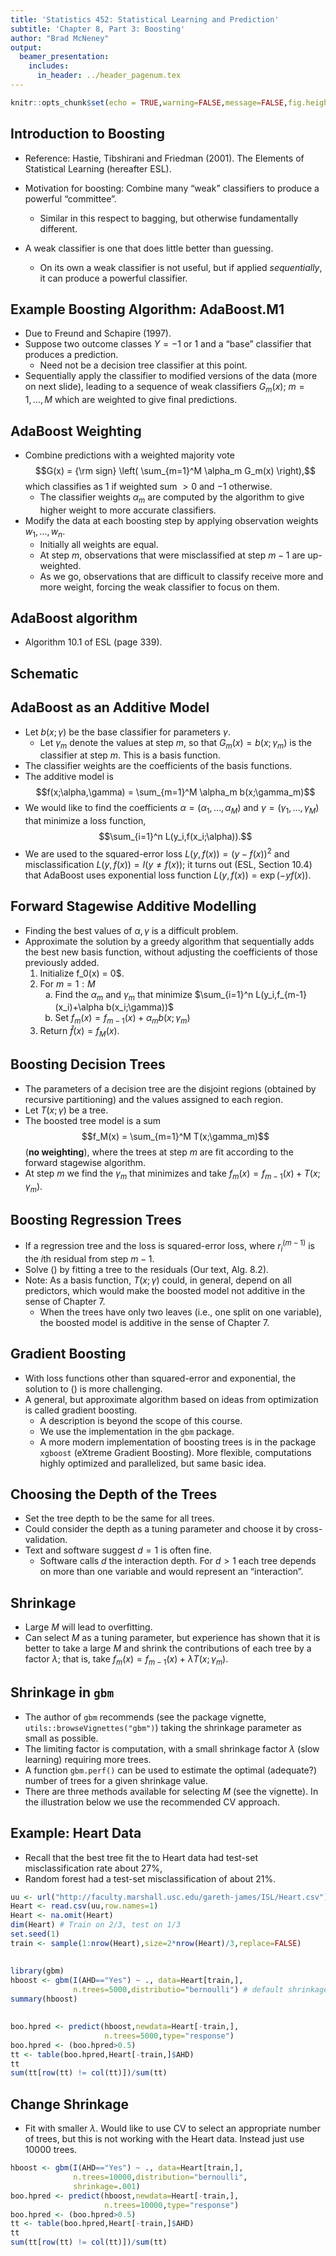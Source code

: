 ```yaml
---
title: 'Statistics 452: Statistical Learning and Prediction'
subtitle: 'Chapter 8, Part 3: Boosting'
author: "Brad McNeney"
output: 
  beamer_presentation:
    includes:
      in_header: ../header_pagenum.tex
---
```


```r
knitr::opts_chunk$set(echo = TRUE,warning=FALSE,message=FALSE,fig.height=3,fig.width=5)
```

## Introduction to Boosting

* Reference: Hastie, Tibshirani and Friedman (2001). The 
Elements of Statistical Learning (hereafter ESL).

* Motivation for boosting: Combine many "weak" classifiers to 
produce a powerful "committee".
    + Similar in this respect to bagging, but otherwise
    fundamentally different.
* A weak classifier is one that does little better than
guessing.
    + On its own a weak classifier is not useful, but 
    if applied _sequentially_, it can produce a powerful classifier.

## Example Boosting Algorithm: AdaBoost.M1

* Due to Freund and Schapire (1997).
* Suppose two outcome classes $Y=-1$ or 1
and a "base" classifier that produces 
a prediction.
    + Need not be a decision tree classifier at this point.
* Sequentially apply the classifier to modified versions 
of the data (more on next slide), leading to a sequence of weak 
classifiers $G_m(x)$; $m=1,\ldots,M$ which are weighted
to give final predictions.

## AdaBoost Weighting

* Combine predictions with a weighted majority 
vote 
$$G(x) = {\rm sign} \left( \sum_{m=1}^M \alpha_m G_m(x) \right),$$
which classifies as $1$ if weighted sum $>0$ and $-1$ otherwise.
    + The classifier weights $\alpha_m$ are computed by the algorithm to
    give higher weight to more accurate classifiers.
* Modify the data at each boosting step 
by applying observation weights $w_1,\ldots,w_n$.
    + Initially all weights are equal.
    + At step $m$, observations that were misclassified at
    step $m-1$ are up-weighted. 
    + As we go, observations that are difficult to classify 
    receive more and more weight, forcing the weak 
    classifier to focus on them.
    
## AdaBoost algorithm

* Algorithm 10.1 of ESL (page 339).

\begin{center}
\includegraphics[height=5in]{ESLadaBoost.pdf}
\end{center}

## Schematic


\vspace*{-.2in}

\begin{center}
\includegraphics[height=4in]{ESL_Fig10_1.pdf}
\end{center}


## AdaBoost as an Additive Model

* Let $b(x;\gamma)$ be the base classifier for parameters $\gamma$.
    + Let $\gamma_m$ denote the values at step $m$, so that
    $G_m(x) = b(x;\gamma_m)$ is the classifier at
    step $m$. This is a basis function.
* The classifier weights are the coefficients of the basis functions.
* The additive model is 
$$f(x;\alpha,\gamma) = \sum_{m=1}^M \alpha_m b(x;\gamma_m)$$
* We would like to find the coefficients
$\alpha=(\alpha_1,\ldots,\alpha_M)$
and $\gamma = (\gamma_1,\ldots,\gamma_M)$
that minimize a loss function, 
$$\sum_{i=1}^n L(y_i,f(x_i;\alpha)).$$
* We are used to the squared-error loss $L(y,f(x)) = (y-f(x))^2$ and misclassification $L(y,f(x)) = I(y\not= f(x))$; it turns out (ESL, Section 10.4) that
AdaBoost uses exponential loss function $L(y,f(x)) = \exp(-y f(x))$.

## Forward Stagewise Additive Modelling

* Finding the best values of $\alpha,\gamma$
is a difficult problem.
* Approximate the solution by a greedy algorithm that 
sequentially adds the best new basis function, without
adjusting the coefficients of those previously added.
    1. Initialize f_0(x) = 0$.
    2. For $m=1:M$
        (a) Find the $\alpha_m$ and $\gamma_m$ that minimize
        $\sum_{i=1}^n L(y_i,f_{m-1}(x_i)+\alpha b(x_i;\gamma))$
        (b) Set $f_m(x) = f_{m-1}(x) + \alpha_m b(x;\gamma_m)$
    3. Return $\hat{f}(x) = f_M(x)$.


## Boosting Decision Trees

* The parameters of a decision tree are 
the disjoint regions (obtained by recursive partitioning)
and the values assigned to each region.
* Let $T(x;\gamma)$ be a tree.
* The boosted tree model is a sum
$$f_M(x) = \sum_{m=1}^M T(x;\gamma_m)$$
(**no weighting**), where the trees at step $m$ are 
fit according to the forward stagewise algorithm.
* At step $m$ we find the $\gamma_m$ that minimizes
\begin{equation}
\sum_{i=1}^n L(y_i,f_{m-1}(x_i)+ T(x_i;\gamma))
\label{eqn:boostCrit}
\end{equation}
and take $f_m(x) = f_{m-1}(x) + T(x;\gamma_m)$.
    
## Boosting Regression Trees

* If a regression tree and the loss is squared-error loss, 
\begin{eqnarray*}
L(y_i,f_{m-1}(x_i)+T(x_i;\gamma)) & = &
(y_i-f_{m-1}(x_i)-T(x_i;\gamma))^2 \\
 & = &
(r_i^{(m-1)}-T(x_i;\gamma))^2,
\end{eqnarray*}
where $r_i^{(m-1)}$ is the $i$th residual
from step $m-1$.
* Solve (\ref{eqn:boostCrit}) by fitting a tree to
the residuals (Our text, Alg. 8.2).
* Note: As a basis function, $T(x;\gamma)$ could,
in general, depend on all predictors, which
would make the boosted model not additive in 
the sense of Chapter 7.
    + When the trees have only two leaves (i.e., one
    split on one variable), the boosted model is additive
    in the sense of Chapter 7.

## Gradient Boosting

* With loss functions other than squared-error and exponential,
the solution to (\ref{eqn:boostCrit}) is more challenging.
* A general, but approximate algorithm based on 
ideas from optimization is called gradient boosting.
    + A description is beyond the scope of this course.
    + We use the implementation in the `gbm` package.
    + A more modern implementation of boosting trees is
    in the package `xgboost` (eXtreme Gradient Boosting).
    More flexible, computations highly optimized and parallelized,
    but same basic idea.
    
## Choosing the Depth of the Trees

* Set the tree depth to be the same for all 
trees.
* Could consider the depth as a tuning parameter and 
choose it by cross-validation.
* Text and software suggest $d=1$ is often fine.
    + Software calls $d$ the interaction depth.
    For $d>1$ each tree depends on more than 
    one variable and would represent an "interaction".
    

## Shrinkage

* Large $M$ will lead to overfitting. 
* Can select $M$ as a tuning parameter, but 
experience has shown that it is better to 
take a large $M$ and shrink the contributions of each
tree by a factor $\lambda$; that is,
take $f_m(x) = f_{m-1}(x) + \lambda T(x;\gamma_m)$.

##


\vspace*{-.5in}

\begin{center}
\includegraphics[height=4in]{ESL_Fig10_11.pdf}
\end{center}

## Shrinkage in `gbm`

* The author of `gbm` recommends (see the package vignette, `utils::browseVignettes("gbm")`) taking the shrinkage 
parameter as small as possible.
* The limiting factor is computation, with a small 
shrinkage factor $\lambda$ (slow learning)
requiring more trees.
* A function `gbm.perf()` can be used to estimate the 
optimal (adequate?) number of trees for a given 
shrinkage value. 
* There are three methods available for selecting
$M$ (see the vignette). In the 
illustration below we use the recommended
CV approach.

## Example: Heart Data

* Recall that the best tree fit the to Heart data
had test-set misclassification rate about 27%,
* Random forest had a test-set misclassification of about 21%.


\scriptsize

```r
uu <- url("http://faculty.marshall.usc.edu/gareth-james/ISL/Heart.csv")
Heart <- read.csv(uu,row.names=1)
Heart <- na.omit(Heart)
dim(Heart) # Train on 2/3, test on 1/3
set.seed(1)
train <- sample(1:nrow(Heart),size=2*nrow(Heart)/3,replace=FALSE)
```


## 

\scriptsize

```r
library(gbm)
hboost <- gbm(I(AHD=="Yes") ~ ., data=Heart[train,],
              n.trees=5000,distributio="bernoulli") # default shrinkage = 0.1
summary(hboost)
```

##

\scriptsize

```r
boo.hpred <- predict(hboost,newdata=Heart[-train,],
                     n.trees=5000,type="response")
boo.hpred <- (boo.hpred>0.5)
tt <- table(boo.hpred,Heart[-train,]$AHD)
tt
sum(tt[row(tt) != col(tt)])/sum(tt)
```


## Change Shrinkage 

* Fit with smaller $\lambda$. Would like
to use CV to select an appropriate number
of trees, but this is not working with the 
Heart data. Instead just use 10000 trees.

\scriptsize

```r

hboost <- gbm(I(AHD=="Yes") ~ ., data=Heart[train,],
              n.trees=10000,distribution="bernoulli",
              shrinkage=.001)
boo.hpred <- predict(hboost,newdata=Heart[-train,],
                     n.trees=10000,type="response")
boo.hpred <- (boo.hpred>0.5)
tt <- table(boo.hpred,Heart[-train,]$AHD)
tt
sum(tt[row(tt) != col(tt)])/sum(tt)
```

